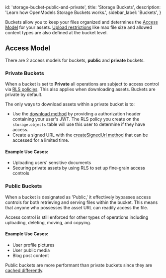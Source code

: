 
  id: 'storage-bucket-public-and-private',
  title: 'Storage Buckets',
  description: 'Learn how OpenModels Storage Buckets works.',
  sidebar_label: 'Buckets',
}

Buckets allow you to keep your files organized and determines the [Access Model](#access-model) for your assets. [Upload restrictions](/docs/guides/storage/buckets/creating-buckets#restricting-uploads) like max file size and allowed content types are also defined at the bucket level.

## Access Model

There are 2 access models for buckets, **public** and **private** buckets.

### Private Buckets

When a bucket is set to **Private** all operations are subject to access control via [RLS policies](/docs/guides/storage/uploads/access-control). This also applies when downloading assets. Buckets are private by default.

The only ways to download assets within a private bucket is to:

- Use the [download method](/docs/reference/javascript/storage-from-download) by providing a authorization header containing your user's JWT. The RLS policy you create on the `storage.objects` table will use this user to determine if they have access.
- Create a signed URL with the [createSignedUrl method](/docs/reference/javascript/storage-from-createsignedurl) that can be accessed for a limited time.

#### Example Use Cases:

- Uploading users' sensitive documents
- Securing private assets by using RLS to set up fine-grain access controls

### Public Buckets

When a bucket is designated as 'Public,' it effectively bypasses access controls for both retrieving and serving files within the bucket. This means that anyone who possesses the asset URL can readily access the file.

Access control is still enforced for other types of operations including uploading, deleting, moving, and copying.

#### Example Use Cases:

- User profile pictures
- User public media
- Blog post content

Public buckets are more performant than private buckets since they are [cached differently](/docs/guides/storage/cdn/fundamentals#public-vs-private-buckets).


